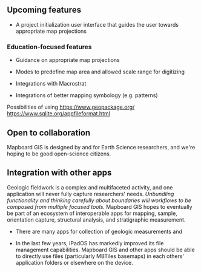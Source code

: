 

## Upcoming features

- A project initialization user interface that guides the user towards appropriate map projections

### Education-focused features

- Guidance on appropriate map projections
- Modes to predefine map area and allowed scale range for digitizing

- Integrations with Macrostrat
- Integrations of better mapping symbology (e.g. patterns)

Possibilities of using https://www.geopackage.org/
https://www.sqlite.org/appfileformat.html

## Open to collaboration

Mapboard GIS is designed by and for Earth Science researchers, and we're hoping to be
good open-science citizens.

## Integration with other apps

Geologic fieldwork is a complex and multifaceted activity, and one application will
never fully capture researchers' needs. *Unbundling functionality and thinking carefully
about boundaries will workflows to be composed from multiple focused tools.* Mapboard
GIS hopes to eventually be part of an ecosystem of interoperable apps for mapping,
sample, orientation capture, structural analysis, and stratigraphic measurement.

- There are many apps for collection of geologic measurements and 

- In the last few years, iPadOS has markedly improved its file management capabilities.
  Mapboard GIS and other apps should be able to directly use files (particularly MBTiles basemaps)
  in each others' application folders or elsewhere on the device.



